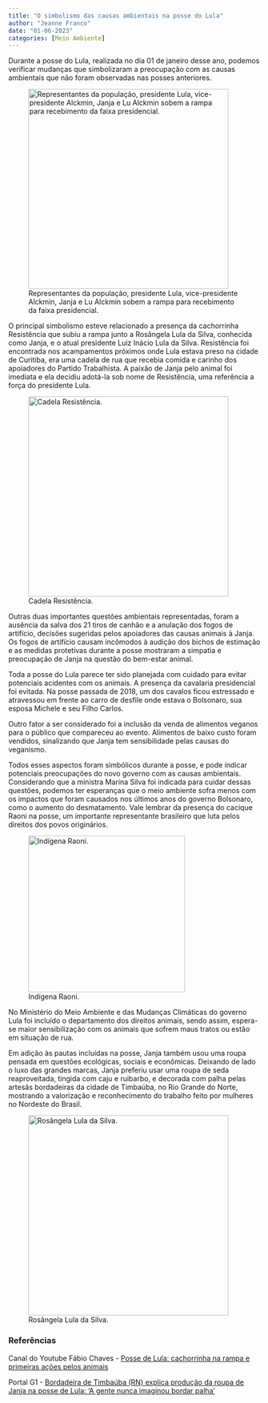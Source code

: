 ---
title: "O simbolismo das causas ambientais na posse do Lula"
author: "Jeanne Franco"
date: "01-06-2023"
categories: [Meio Ambiente]
---

Durante a posse do Lula, realizada no dia 01 de janeiro desse ano, podemos verificar mudanças que simbolizaram a preocupação com as causas ambientais que não foram observadas nas posses anteriores.

![Representantes da população, presidente Lula, vice-presidente Alckmin, Janja e Lu Alckmin sobem a rampa para recebimento da faixa presidencial.](images/8N28pju6ZNg.jpg){width="400"}

O principal simbolismo esteve relacionado a presença da cachorrinha Resistência que subiu a rampa junto a Rosângela Lula da Silva, conhecida como Janja, e o atual presidente Luiz Inácio Lula da Silva. Resistência foi encontrada nos acampamentos próximos onde Lula estava preso na cidade de Curitiba, era uma cadela de rua que recebia comida e carinho dos apoiadores do Partido Trabalhista. A paixão de Janja pelo animal foi imediata e ela decidiu adotá-la sob nome de Resistência, uma referência a força do presidente Lula.

![Cadela Resistência.](images/Gs2IaZfV8TA.jpg){width="400"}

Outras duas importantes questões ambientais representadas, foram a ausência da salva dos 21 tiros de canhão e a anulação dos fogos de artifício, decisões sugeridas pelos apoiadores das causas animais à Janja. Os fogos de artifício causam incômodos à audição dos bichos de estimação e as medidas protetivas durante a posse mostraram a simpatia e preocupação de Janja na questão do bem-estar animal.

Toda a posse do Lula parece ter sido planejada com cuidado para evitar potenciais acidentes com os animais. A presença da cavalaria presidencial foi evitada. Na posse passada de 2018, um dos cavalos ficou estressado e atravessou em frente ao carro de desfile onde estava o Bolsonaro, sua esposa Michele e seu Filho Carlos.

Outro fator a ser considerado foi a inclusão da venda de alimentos veganos para o público que compareceu ao evento. Alimentos de baixo custo foram vendidos, sinalizando que Janja tem sensibilidade pelas causas do veganismo.\

Todos esses aspectos foram simbólicos durante a posse, e pode indicar potenciais preocupações do novo governo com as causas ambientais. Considerando que a ministra Marina Silva foi indicada para cuidar dessas questões, podemos ter esperanças que o meio ambiente sofra menos com os impactos que foram causados nos últimos anos do governo Bolsonaro, como o aumento do desmatamento. Vale lembrar da presença do cacique Raoni na posse, um importante representante brasileiro que luta pelos direitos dos povos originários.

![Indígena Raoni.](images/lcZukuKMC5k.jpg){width="313"}

No Ministério do Meio Ambiente e das Mudanças Climáticas do governo Lula foi incluído o departamento dos direitos animais, sendo assim, espera-se maior sensibilização com os animais que sofrem maus tratos ou estão em situação de rua.

Em adição às pautas incluídas na posse, Janja também usou uma roupa pensada em questões ecológicas, sociais e econômicas. Deixando de lado o luxo das grandes marcas, Janja preferiu usar uma roupa de seda reaproveitada, tingida com caju e ruibarbo, e decorada com palha pelas artesãs bordadeiras da cidade de Timbaúba, no Rio Grande do Norte, mostrando a valorização e reconhecimento do trabalho feito por mulheres no Nordeste do Brasil.

![Rosângela Lula da Silva.](images/w53Cqb_z8Eo.jpg){width="400"}

### Referências

Canal do Youtube Fábio Chaves - [Posse de Lula: cachorrinha na rampa e primeiras ações pelos animais](https://www.youtube.com/watch?v=Z7aNGq4pQHM)

Portal G1 - [Bordadeira de Timbaúba (RN) explica produção da roupa de Janja na posse de Lula: 'A gente nunca imaginou bordar palha'](https://g1.globo.com/rn/rio-grande-do-norte/noticia/2023/01/02/bordadeira-do-rn-explica-processo-de-fabricacao-da-roupa-usada-por-janja-na-posse-de-lula-totalmente-inovadora.ghtml)
